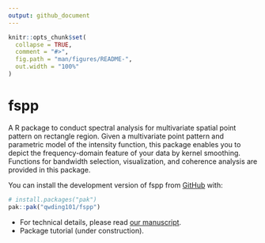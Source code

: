 ```yaml
---
output: github_document
---
```


<!-- README.md is generated from README.Rmd. Please edit that file -->

```r
knitr::opts_chunk$set(
  collapse = TRUE,
  comment = "#>",
  fig.path = "man/figures/README-",
  out.width = "100%"
)
```

# fspp

<!-- badges: start -->
<!-- badges: end -->

A R package to conduct spectral analysis for multivariate spatial point pattern on rectangle region. Given a multivariate point pattern and parametric model of the intensity function, this package enables you to depict the frequency-domain feature of your data by kernel smoothing. Functions for bandwidth selection, visualization, and coherence analysis are provided in this package.

You can install the development version of fspp from [GitHub](https://github.com/) with:

``` r
# install.packages("pak")
pak::pak("qwding101/fspp")
```

-   For technical details, please read [our manuscript](https://arxiv.org/abs/2502.09948).
-   Package tutorial (under construction).
<!-- You'll still need to render `README.Rmd` regularly, to keep `README.md` up-to-date. `devtools::build_readme()` is handy for this. In that case, don't forget to commit and push the resulting figure files, so they display on GitHub and CRAN. -->
